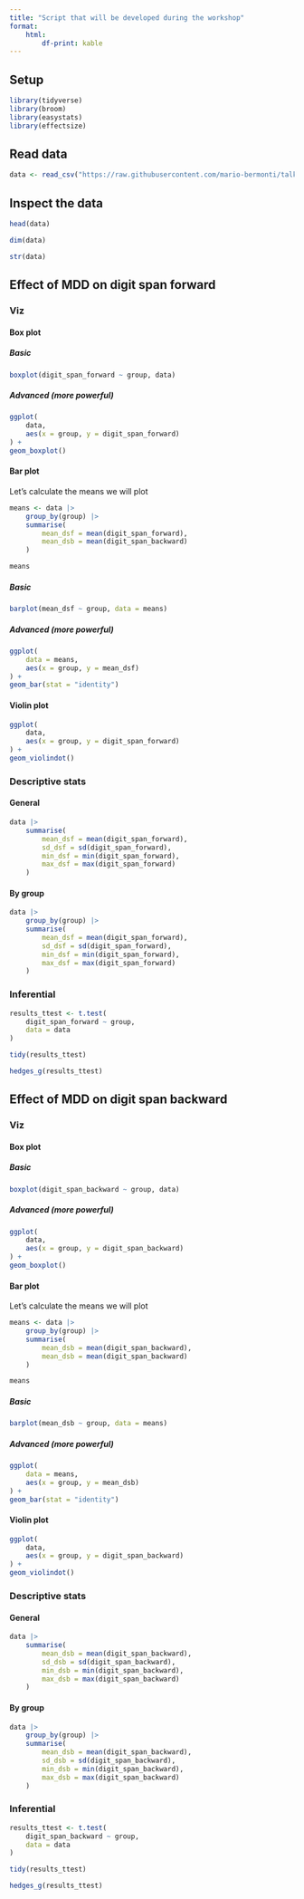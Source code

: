 ```yaml
---
title: "Script that will be developed during the workshop"
format: 
    html:
        df-print: kable
---
```


## Setup

```r
library(tidyverse)
library(broom)
library(easystats)
library(effectsize)
```

## Read data

```r
data <- read_csv("https://raw.githubusercontent.com/mario-bermonti/talks/refs/heads/main/intro_r_cognition/data.csv")
```

## Inspect the data

```r
head(data)
```

```r
dim(data)
```

```r
str(data)
```

## Effect of MDD on digit span forward
### Viz
#### Box plot
##### Basic 
```r
boxplot(digit_span_forward ~ group, data)
```

##### Advanced (more powerful)

```r
ggplot(
    data,
    aes(x = group, y = digit_span_forward)
) +
geom_boxplot()
```

#### Bar plot
Let's calculate the means we will plot

```r
means <- data |>
    group_by(group) |>
    summarise(
        mean_dsf = mean(digit_span_forward),
        mean_dsb = mean(digit_span_backward)
    )

means
```

##### Basic

```r
barplot(mean_dsf ~ group, data = means)
```

##### Advanced (more powerful)

```r
ggplot(
    data = means,
    aes(x = group, y = mean_dsf)
) + 
geom_bar(stat = "identity")
```

#### Violin plot

```r
ggplot(
    data,
    aes(x = group, y = digit_span_forward)
) + 
geom_violindot()
```

### Descriptive stats
#### General

```r
data |>
    summarise(
        mean_dsf = mean(digit_span_forward),
        sd_dsf = sd(digit_span_forward),
        min_dsf = min(digit_span_forward),
        max_dsf = max(digit_span_forward)
    )
```

#### By group

```r
data |>
    group_by(group) |>
    summarise(
        mean_dsf = mean(digit_span_forward),
        sd_dsf = sd(digit_span_forward),
        min_dsf = min(digit_span_forward),
        max_dsf = max(digit_span_forward)
    )
```

### Inferential

```r
results_ttest <- t.test(
    digit_span_forward ~ group,
    data = data
)

tidy(results_ttest)   
```

```r
hedges_g(results_ttest)
```

## Effect of MDD on digit span backward
### Viz
#### Box plot
##### Basic 
```r
boxplot(digit_span_backward ~ group, data)
```

##### Advanced (more powerful)

```r
ggplot(
    data,
    aes(x = group, y = digit_span_backward)
) +
geom_boxplot()
```

#### Bar plot

Let's calculate the means we will plot

```r
means <- data |>
    group_by(group) |>
    summarise(
        mean_dsb = mean(digit_span_backward),
        mean_dsb = mean(digit_span_backward)
    )

means
```

##### Basic

```r
barplot(mean_dsb ~ group, data = means)
```

##### Advanced (more powerful)

```r
ggplot(
    data = means,
    aes(x = group, y = mean_dsb)
) + 
geom_bar(stat = "identity")
```

#### Violin plot

```r
ggplot(
    data,
    aes(x = group, y = digit_span_backward)
) + 
geom_violindot()
```

### Descriptive stats
#### General

```r
data |>
    summarise(
        mean_dsb = mean(digit_span_backward),
        sd_dsb = sd(digit_span_backward),
        min_dsb = min(digit_span_backward),
        max_dsb = max(digit_span_backward)
    )
```

#### By group

```r
data |>
    group_by(group) |>
    summarise(
        mean_dsb = mean(digit_span_backward),
        sd_dsb = sd(digit_span_backward),
        min_dsb = min(digit_span_backward),
        max_dsb = max(digit_span_backward)
    )
```

### Inferential

```r
results_ttest <- t.test(
    digit_span_backward ~ group,
    data = data
)

tidy(results_ttest)   
```

```r
hedges_g(results_ttest)
```